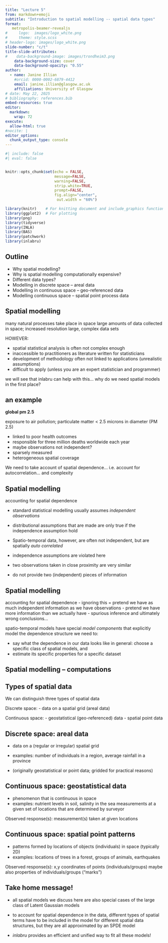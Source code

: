```yaml
---
title: "Lecture 5"
from: markdown+emoji
subtitle: "Introduction to spatial modelling -- spatial data types" 
format:
   metropolis-beamer-revealjs
#     logo:  images/logo_white.png
#     theme: style.scss
# header-logo: images/logo_white.png
slide-number: "c/t"
title-slide-attributes:
#    data-background-image: images/trondheim3.png
    data-background-size: cover
    data-background-opacity: "0.55"
author:
  - name: Janine Illian
    #orcid: 0000-0002-6879-4412
    email: janine.illian@glasgow.ac.uk
    affiliations: University of Glasgow
# date: May 22, 2025
# bibliography: references.bib
embed-resources: true
editor: 
  markdown: 
    wrap: 72
execute:
  allow-html: true
#nocite: |
editor_options: 
  chunk_output_type: console
---
```



```r
#| include: false
#| eval: false


knitr::opts_chunk$set(echo = FALSE,  
                      message=FALSE, 
                      warning=FALSE, 
                      strip.white=TRUE, 
                      prompt=FALSE,
                      fig.align="center",
                       out.width = "60%")

library(knitr)    # For knitting document and include_graphics function
library(ggplot2)  # For plotting
library(png) 
library(tidyverse)
library(INLA)
library(BAS)
library(patchwork)
library(inlabru)

```

## Outline

- Why spatial modelling?
- Why is spatial modelling computationally expensive?
- Different data types?
- Modelling in discrete space -- areal data
- Modelling in continuous space -- geo-referenced data
- Modelling continuous space -- spatial point process data

## Spatial modelling
many natural processes take place in space
large amounts of data collected in space; increased resolution large, complex data sets

HOWEVER: 

- spatial statistical analysis is often not complex enough 
- inaccessible to practitioners as literature written for statisticians
- development of methodology often not linked to applications (unrealistic assumptions)
- difficult to apply (unless you are an expert statistician and programmer)

we will see that inlabru can help with this...
\pause
why do we need spatial models in the first place?


## an example

**global pm 2.5**

exposure to air pollution; particulate matter < 2.5 microns in diameter (PM 2.5)

- linked to poor health outcomes
- responsible for three million deaths worldwide each year
- maybe observations not independent?
- sparsely measured
- heterogeneous spatial coverage

We need to take account of spatial dependence... i.e.\ account for autocorrelation... and complexity

## Spatial modelling
accounting for spatial dependence

- standard statistical modelling usually assumes  _independent observations_
- distributional assumptions that are made are only true if the independence assumption hold 

- Spatio-temporal data, however, are often not independent, but are spatially _auto correlated_ 
- independence assumptions are violated here 
- two observations taken in close proximity are very similar 
- do not provide two (independent) pieces of information 

## Spatial modelling
accounting for spatial dependence
- ignoring this = pretend we have as much independent information as we have observations 
- pretend we have  more information than we actually have 
- spurious inference and ultimately wrong conclusions...

spatio-temporal models have special _model components_ that explicitly  model the dependence structure we need to:

* say what the dependence in our data looks like in general: choose a specific class of spatial models, and 
* estimate its specific properties for a specific dataset 


## Spatial modelling -- computations


## Types of spatial data

We can distinguish three types of spatial data 

Discrete space:
- data on a spatial grid (areal data)

Continuous space:
- geostatistical (geo-referenced) data 
- spatial point data

## Discrete space: areal data

- data on a (regular or irregular) spatial grid
- examples: number of individuals in a region, average rainfall in a province

- (originally geostatistical or point data; gridded for practical reasons)

## Continuous space: geostatistical data 

- phenomenon that is continuous in space
- examples: nutrient levels in soil, salinity in the sea
measurements at a given set of locations that are determined by surveyor

Observed response(s):
measurement(s) taken at given locations

## Continuous space: spatial point patterns
- patterns formed by locations of objects (individuals) in space (typically 2D)
- examples: locations of trees in a forest, groups of animals, earthquakes

Observed response(s):
x,y coordinates of points (individuals/groups)
maybe also properties of individuals/groups (“marks")

## Take home message!

- all spatial models we discuss here are also special cases of the large class of Latent Gaussian models

- to account for spatial dependence in the data, different types of spatial terms have to be included in the model for different spatial data structures, but they are all approximated by an SPDE model  

- _inlabru_ provides an efficient and  unified  way to fit all these models!


